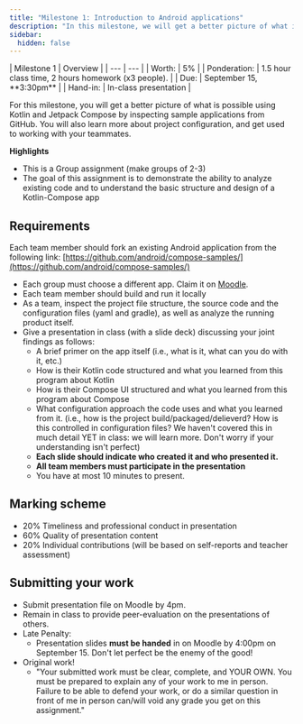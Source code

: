 ```yaml
---
title: "Milestone 1: Introduction to Android applications"
description: "In this milestone, we will get a better picture of what is possible using Jetpack Compose by inspecting/building/running/modifying the source code of sample applications we can find on GitHub."
sidebar:
  hidden: false
---
```


<div class="first-col-header">
| Milestone 1 | Overview |
| --- | --- |
| Worth: | 5% |
| Ponderation: | 1.5 hour class time, 2 hours homework (x3 people). | 
| Due: | September 15, **3:30pm** |
| Hand-in: | In-class presentation | 
</div>

For this milestone, you will get a better picture of what is possible using Kotlin and Jetpack Compose by inspecting sample applications from GitHub.  You will also learn more about project configuration, and get used to working with your teammates.

**Highlights**
- This is a Group assignment (make groups of 2-3)
- The goal of this assignment is to demonstrate the ability to analyze existing code and to understand the basic structure and design of a Kotlin-Compose app

## Requirements

Each team member should fork an existing Android application from the following link: [https://github.com/android/compose-samples/](https://github.com/android/compose-samples/)
  
- Each group must choose a different app. Claim it on [Moodle](https://moodle.johnabbott.qc.ca/mod/page/view.php?id=23152).
- Each team member should build and run it locally
- As a team, inspect the project file structure, the source code and the configuration files (yaml and gradle), as well as analyze the running product itself.
- Give a presentation in class (with a slide deck) discussing your joint findings as follows:
  - A brief primer on the app itself (i.e., what is it, what can you do with it, etc.)
  - How is their Kotlin code structured and what you learned from this program about Kotlin
  - How is their Compose UI structured and what you learned from this program about Compose
  - What configuration approach the code uses and what you learned from it. (i.e., how is the project build/packaged/delieverd? How is this controlled in configuration files? We haven't covered this in much detail YET in class: we will learn more. Don't worry if your understanding isn't perfect)
  - **Each slide should indicate who created it and who presented it.**
  - **All team members must participate in the presentation**
  - You have at most 10 minutes to present.

## Marking scheme

- 20% Timeliness and professional conduct in presentation
- 60% Quality of presentation content
- 20% Individual contributions (will be based on self-reports and teacher assessment)

## Submitting your work

- Submit presentation file on Moodle by 4pm.
- Remain in class to provide peer-evaluation on the presentations of others.
- Late Penalty:
  - Presentation slides **must be handed** in on Moodle by 4:00pm on September 15. Don't let perfect be the enemy of the good!
- Original work!
  - "Your submitted work must be clear, complete, and YOUR OWN.  You must be prepared to explain any of your work to me in person.  Failure to be able to defend your work, or do a similar question in front of me in person can/will void any grade you get on this assignment."
